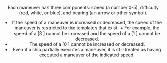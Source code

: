 <Header title="speed" />

Each maneuver has three components: speed (a number 0-5), difficulty (red,
white, or blue), and bearing (an arrow or other symbol).

- If the speed of a maneuver is increased or decreased, the speed of the
  maneuver is restricted to the templates that exist. + For example, the speed of a [3 <SegnorRight/>] cannot be increased and the speed of
  a [1 <Straight/>] cannot be decreased.
- The speed of a [0 <Stationary/>] cannot be increased or decreased.
- Even if a ship partially executes a maneuver, it is still treated as having
  executed a maneuver of the indicated speed.
